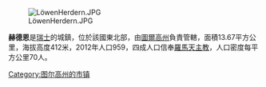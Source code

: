 [[Image:LöwenHerdern.JPG|right]]

'''赫德恩'''是[[瑞士|瑞士]]的城鎮，位於該國東北部，由[[圖爾高州|圖爾高州]]負責管轄，面積13.67平方公里，海拔高度412米，2012年人口959，四成人口信奉[[羅馬天主教|羅馬天主教]]，人口密度每平方公里70人。

{{Switzerland-geo-stub}}
[[Category:图尔高州的市镇|Category:图尔高州的市镇]]